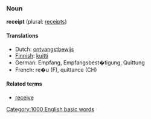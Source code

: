 ===Noun===
'''receipt''' (plural: [[receipts]])

====Translations====
* Dutch: [[ontvangstbewijs]]
*[[Finnish]]: [[kuitti]]
*German: Empfang, Empfangsbest�tigung, Quittung
*French: re�u (F), quittance (CH)

====Related terms====
*[[receive]]
[[Category:1000 English basic words]]